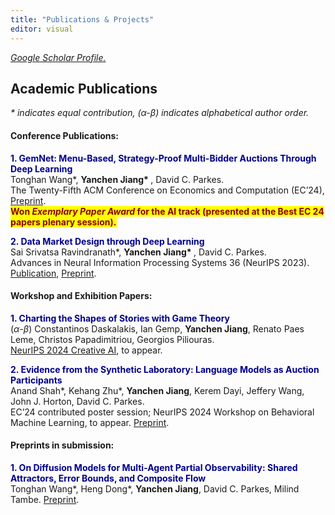 ```yaml
---
title: "Publications & Projects"
editor: visual
---
```


[*Google Scholar Profile.*](https://scholar.google.com/citations?user=ULefWRkAAAAJ&hl=en)

## Academic Publications

*\* indicates equal contribution, ($\alpha$-$\beta$) indicates alphabetical author order.*

#### Conference Publications: 

**<span style="color:darkblue">1. GemNet: Menu-Based, Strategy-Proof Multi-Bidder Auctions Through Deep Learning</span>** <br>
Tonghan Wang\*, **Yanchen Jiang\* **, David C. Parkes. <br>The Twenty-Fifth ACM Conference on Economics and Computation (EC'24), [Preprint ](https://arxiv.org/abs/2406.07428). <br> **<span style="color:darkred;background-color: yellow"> Won *Exemplary Paper Award* for the AI track (presented at the Best EC 24 papers plenary session). </span>**

**<span style="color:darkblue">2. Data Market Design through Deep Learning</span>** <br>
Sai Srivatsa Ravindranath\*, **Yanchen Jiang\* **, David C. Parkes. <br>Advances in Neural Information Processing Systems 36 (NeurIPS 2023). [Publication](https://proceedings.neurips.cc/paper_files/paper/2023/hash/1577ea3eaf8dacb99f64e4496c3ecddf-Abstract-Conference.html),  [Preprint ](https://arxiv.org/abs/2310.20096).

#### Workshop and Exhibition Papers:

**<span style="color:darkblue">1. Charting the Shapes of Stories with Game Theory</span>** <br>
($\alpha$-$\beta$) Constantinos Daskalakis, Ian Gemp, **Yanchen Jiang**, Renato Paes Leme, Christos Papadimitriou, Georgios Piliouras. <br>[NeurIPS 2024 Creative AI ](https://neurips.cc/virtual/2024/105446), to appear.

**<span style="color:darkblue">2. Evidence from the Synthetic Laboratory:
Language Models as Auction Participants</span>** <br>Anand Shah\*, Kehang Zhu\*, **Yanchen Jiang**, Kerem Dayi, Jeffery Wang, John J. Horton, David C. Parkes. <br>
EC'24 contributed poster session; NeurIPS 2024 Workshop on Behavioral Machine Learning, to appear. [Preprint ](https://openreview.net/pdf?id=FB9mTtJpJI).

#### Preprints in submission:

**<span style="color:darkblue">1. On Diffusion Models for Multi-Agent Partial Observability: Shared Attractors, Error Bounds, and Composite Flow</span>** <br>
Tonghan Wang\*, Heng Dong\*, **Yanchen Jiang**, David C. Parkes, Milind Tambe. [Preprint ](https://arxiv.org/abs/2410.13953).